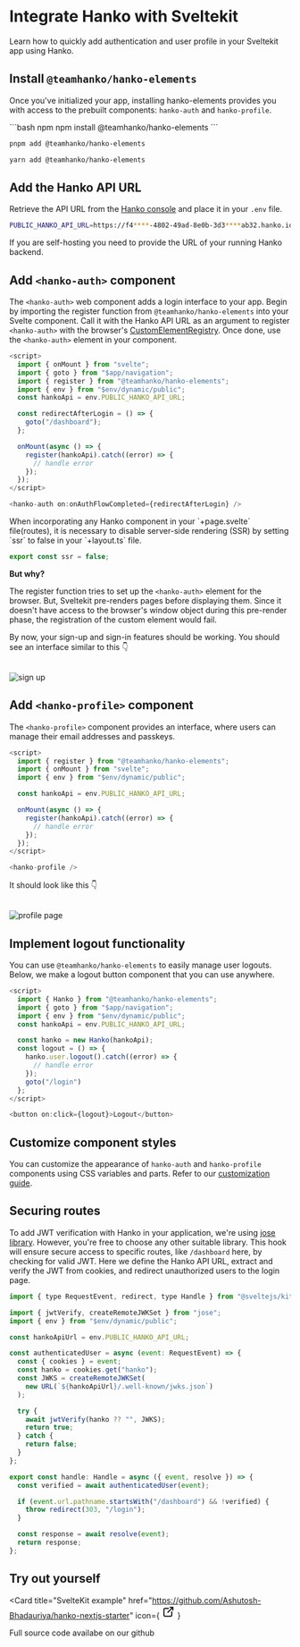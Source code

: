 

# Integrate Hanko with Sveltekit

Learn how to quickly add authentication and user profile in your Sveltekit app using Hanko.

## Install `@teamhanko/hanko-elements`

Once you've initialized your app, installing hanko-elements provides you with access to the prebuilt components: `hanko-auth` and `hanko-profile`.

<CodeGroup>
```bash npm
npm install @teamhanko/hanko-elements
```

```bash pnpm
pnpm add @teamhanko/hanko-elements
```

```bash yarn
yarn add @teamhanko/hanko-elements
```
</CodeGroup>

## Add the Hanko API URL

Retrieve the API URL from the [Hanko console](https://cloud.hanko.io/) and place it in your `.env` file.

```sh .env
PUBLIC_HANKO_API_URL=https://f4****-4802-49ad-8e0b-3d3****ab32.hanko.io
```

<Note>
  If you are self-hosting you need to provide the URL of your running Hanko
  backend.
</Note>

## Add `<hanko-auth>` component

The `<hanko-auth>` web component adds a login interface to your app. Begin by importing the register function from `@teamhanko/hanko-elements` into your Svelte component. Call it with the Hanko API URL as an argument to register `<hanko-auth>` with the browser's [CustomElementRegistry](https://developer.mozilla.org/de/docs/Web/API/CustomElementRegistry). Once done, use the `<hanko-auth>` element in your component.

```js HankoAuth.svelte
<script>
  import { onMount } from "svelte";
  import { goto } from "$app/navigation";
  import { register } from "@teamhanko/hanko-elements";
  import { env } from "$env/dynamic/public";
  const hankoApi = env.PUBLIC_HANKO_API_URL;

  const redirectAfterLogin = () => {
    goto("/dashboard");
  };

  onMount(async () => {
    register(hankoApi).catch((error) => {
      // handle error
    });
  });
</script>

<hanko-auth on:onAuthFlowCompleted={redirectAfterLogin} />
```

<Info>
When incorporating any Hanko component in your `+page.svelte` file(routes), it is necessary to disable server-side rendering (SSR) by setting `ssr` to false in your `+layout.ts` file.

```js filename="routes/login/+layout.ts"
export const ssr = false;
```

**But why?**

The register function tries to set up the `<hanko-auth>` element for the browser. But, Sveltekit pre-renders pages before displaying them. Since it doesn't have access to the browser's window object during this pre-render phase, the registration of the custom element would fail.
</Info>

By now, your sign-up and sign-in features should be working. You should see an interface similar to this 👇

<br />
<img
  src="/images/fullstack-guide/next-one.png"
  alt="sign up"
  width={500}
/>

## Add `<hanko-profile>` component

The `<hanko-profile>` component provides an interface, where users can manage their email addresses and passkeys.

```js HankoProfile.svelte
<script>
  import { register } from "@teamhanko/hanko-elements";
  import { onMount } from "svelte";
  import { env } from "$env/dynamic/public";

  const hankoApi = env.PUBLIC_HANKO_API_URL;

  onMount(async () => {
    register(hankoApi).catch((error) => {
      // handle error
    });
  });
</script>

<hanko-profile />
```

It should look like this 👇

<br />
<img
  src="/images/fullstack-guide/next-two.png"
  alt="profile page"
  width={500}
/>

## Implement logout functionality

You can use `@teamhanko/hanko-elements` to easily manage user logouts. Below, we make a logout button component that you can use anywhere.

```js LogoutButton.svelte
<script>
  import { Hanko } from "@teamhanko/hanko-elements";
  import { goto } from "$app/navigation";
  import { env } from "$env/dynamic/public";
  const hankoApi = env.PUBLIC_HANKO_API_URL;

  const hanko = new Hanko(hankoApi);
  const logout = () => {
    hanko.user.logout().catch((error) => {
      // handle error
    });
    goto("/login")
  };
</script>

<button on:click={logout}>Logout</button>
```

## Customize component styles

You can customize the appearance of `hanko-auth` and `hanko-profile` components using CSS variables and parts. Refer to our [customization guide](https://github.com/teamhanko/hanko/tree/main/frontend/elements#ui-customization).

## Securing routes

To add JWT verification with Hanko in your application, we're using [jose library](https://www.npmjs.com/package/jose). However, you're free to choose any other suitable library. This hook will ensure secure access to specific routes, like `/dashboard` here, by checking for valid JWT. Here we define the Hanko API URL, extract and verify the JWT from cookies, and redirect unauthorized users to the login page.

```js hooks.server.ts
import { type RequestEvent, redirect, type Handle } from "@sveltejs/kit";

import { jwtVerify, createRemoteJWKSet } from "jose";
import { env } from "$env/dynamic/public";

const hankoApiUrl = env.PUBLIC_HANKO_API_URL;

const authenticatedUser = async (event: RequestEvent) => {
  const { cookies } = event;
  const hanko = cookies.get("hanko");
  const JWKS = createRemoteJWKSet(
    new URL(`${hankoApiUrl}/.well-known/jwks.json`)
  );

  try {
    await jwtVerify(hanko ?? "", JWKS);
    return true;
  } catch {
    return false;
  }
};

export const handle: Handle = async ({ event, resolve }) => {
  const verified = await authenticatedUser(event);

  if (event.url.pathname.startsWith("/dashboard") && !verified) {
    throw redirect(303, "/login");
  }

  const response = await resolve(event);
  return response;
};
```

## Try out yourself

<Card
  title="SvelteKit example"
  href="https://github.com/Ashutosh-Bhadauriya/hanko-nextjs-starter"
  icon={
    <svg
      xmlns="http://www.w3.org/2000/svg"
      class="icon icon-tabler icon-tabler-external-link"
      width="24"
      height="24"
      viewBox="0 0 24 24"
      stroke-width="2"
      stroke="currentColor"
      fill="none"
      stroke-linecap="round"
      stroke-linejoin="round"
    >
      <path stroke="none" d="M0 0h24v24H0z" fill="none"></path>
      <path d="M12 6h-6a2 2 0 0 0 -2 2v10a2 2 0 0 0 2 2h10a2 2 0 0 0 2 -2v-6"></path>
      <path d="M11 13l9 -9"></path>
      <path d="M15 4h5v5"></path>
    </svg>
  }
>
  Full source code availabe on our github
</Card>
